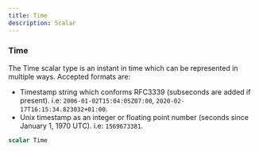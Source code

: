 ```yaml
---
title: Time
description: Scalar
---
```


### Time
The Time scalar type is an instant in time which can be represented in multiple ways.
Accepted formats are:
- Timestamp string which conforms RFC3339 (subseconds are added if present).
  i.e: `2006-01-02T15:04:05Z07:00`, `2020-02-17T16:15:34.823032+01:00`.
- Unix timestamp as an integer or floating point number (seconds since January 1, 1970 UTC). i.e: `1569673381`.

```graphql
scalar Time
```


